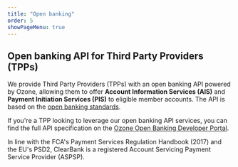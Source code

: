 ```yaml
---
title: "Open banking"
order: 5
showPageMenu: true
---
```



## Open banking API for Third Party Providers (TPPs)
We provide Third Party Providers (TPPs) with an open banking API powered by Ozone, allowing them to offer **Account Information Services (AIS)** and **Payment Initiation Services (PIS)** to eligible member accounts. The API is based on the [open banking standards](https://standards.openbanking.org.uk/). 

If you're a TPP looking to leverage our open banking API services, you can find the full API specification on the [Ozone Open Banking Developer Portal](https://developer.sandbox.clrb.uk-hub-prod.ozoneapi.co.uk/en-eu).

<Callout colour="blue">
In line with the FCA's Payment Services Regulation Handbook (2017) and the EU's PSD2, ClearBank is a registered Account Servicing Payment Service Provider (ASPSP).
</Callout>


